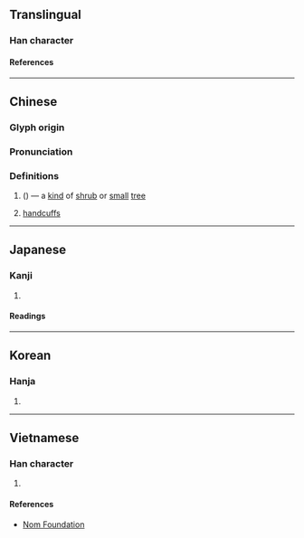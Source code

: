 {{character info/new}}
==Translingual==

===Han character===
{{Han char|rn=75|rad=木|as=04|sn=8|four=47915|canj=DNG|ids=⿰木丑}}

====References====
{{Han ref|kx=0514.070|dkj=14512|dj=0901.110|hdz=21175.070|uh=677B}}

----

==Chinese==
{{zh-forms}}

===Glyph origin===
{{Han etym}}

===Pronunciation===
{{zh-pron
|m=chǒu,niǔ
|c=cau2,lau2,nau2
|mc=y
|oc=y
|ma=
|cat=pn,n
}}

===Definitions===
{{zh-hanzi}}

# {{taxlink|Ligustrum sinense|species|ver=180130}} ({{vern|Chinese privet}}) — a [[kind]] of [[shrub]] or [[small]] [[tree]]
# [[handcuffs]]

----

==Japanese==

===Kanji===
{{ja-kanji|grade=|rs=木04}}

# {{rfdef|ja|sort=木04}}

====Readings====
{{ja-readings
|on=ちゅう, ちゅ, しゅう, にゅ
|kun=てかせ
}}

----

==Korean==

===Hanja===
{{ko-hanja|hangeul=[[뉴]]>[[유]], [[추]]|eumhun=|rv=nyu>yu, chu|mr=nyu>yu, ch'u|y=nyu>yu, chwu}}

# {{rfdef|ko|sort=木04}}

----

==Vietnamese==

===Han character===
{{vi-readings|rs=木04|reading=nữu}}

# {{rfdef|vi|sort=木04}}

====References====
* [http://nomfoundation.org/common/nom_details.php?codepoint=677b Nom Foundation]
